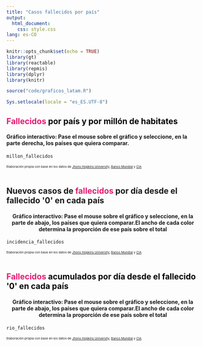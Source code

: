 ```yaml
---
title: "Casos fallecidos por país"
output: 
  html_document: 
    css: style.css
lang: es-CO
---
```


```r
knitr::opts_chunk$set(echo = TRUE)
library(gt)
library(reactable)
library(repmis)
library(dplyr)
library(knitr)

source("code/graficos_latam.R")

Sys.setlocale(locale = "es_ES.UTF-8")
```

<h2 <span style = "color: #e61b72">
    <b>Fallecidos</b></span> <span style = "color: #000000">por país y por millón de habitates</span>  
</h2>

<h4>Gráfico interactivo: Pase el mouse sobre el gráfico y seleccione, en la parte derecha, los países que quiera comparar.</h4>
```r
millon_fallecidos
```
<small><small><small>
Elaboración propia con base en los datos de [Jhons Hopkins University](https://github.com/CSSEGISandData/COVID-19), [Banco Mundial](https://datos.bancomundial.org/indicador/SP.POP.TOTL) y [CIA](https://www.cia.gov/library/publications/the-world-factbook/fields/335rank.html)
</small></small></small>
<br>
<br>

<h2 style = color: #000000;>
    Nuevos casos de <span style = "color: #e61b72"><b>fallecidos</b></span> por día desde el fallecido '0' en cada país 
</h2>

<center><h4>Gráfico interactivo: Pase el mouse sobre el gráfico y seleccione, en la parte de abajo, los países que quiera comparar.El ancho de cada color determina la proporción de ese país sobre el total</h4></center>

```r
incidencia_fallecidos
```
<small><small><small>
Elaboración propia con base en los datos de [Jhons Hopkins University](https://github.com/CSSEGISandData/COVID-19), [Banco Mundial](https://datos.bancomundial.org/indicador/SP.POP.TOTL) y [CIA](https://www.cia.gov/library/publications/the-world-factbook/fields/335rank.html)
</small></small></small>
<br>
<br>

<h2 <span style = "color: #e61b72">
    <b>Fallecidos</b></span> <span style = "color: #000000">acumulados por día desde el fallecido '0' en cada país</span> 
</h2>

<center><h4>Gráfico interactivo: Pase el mouse sobre el gráfico y seleccione, en la parte de abajo, los países que quiera comparar.El ancho de cada color determina la proporción de ese país sobre el total</h4></center>
```r
rio_fallecidos
```
<small><small><small>
Elaboración propia con base en los datos de [Jhons Hopkins University](https://github.com/CSSEGISandData/COVID-19), [Banco Mundial](https://datos.bancomundial.org/indicador/SP.POP.TOTL) y [CIA](https://www.cia.gov/library/publications/the-world-factbook/fields/335rank.html)
</small></small></small>
